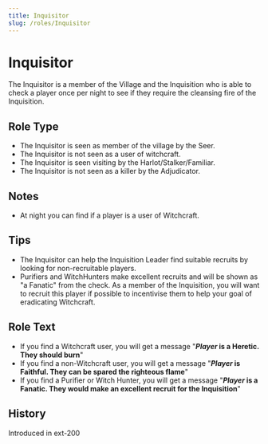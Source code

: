 ```yaml
---
title: Inquisitor
slug: /roles/Inquisitor
---
```


# Inquisitor

The Inquisitor is a member of the Village and the Inquisition who is able to check a player once per night to see if they require the cleansing fire of the Inquisition.

## Role Type

- The Inquisitor is seen as member of the village by the Seer.
- The Inquisitor is not seen as a user of witchcraft.
- The Inquisitor is seen visiting by the Harlot/Stalker/Familiar.
- The Inquisitor is not seen as a killer by the Adjudicator.

## Notes

- At night you can find if a player is a user of Witchcraft.

## Tips

- The Inquisitor can help the Inquisition Leader find suitable recruits by looking for non-recruitable players.
- Purifiers and WitchHunters make excellent recruits and will be shown as "a Fanatic" from the check. As a member of the Inquisition, you will want to recruit this player if possible to incentivise them to help your goal of eradicating Witchcraft.

## Role Text

- If you find a Witchcraft user, you will get a message "**_Player_ is a Heretic. They should burn**"
- If you find a non-Witchcraft user, you will get a message "**_Player_ is Faithful. They can be spared the righteous flame**"
- If you find a Purifier or Witch Hunter, you will get a message "**_Player_ is a Fanatic. They would make an excellent recruit for the Inquisition**"

## History

<timeline>
  <event interval="2018-01-01">Introduced in ext-200</event>
</timeline>
